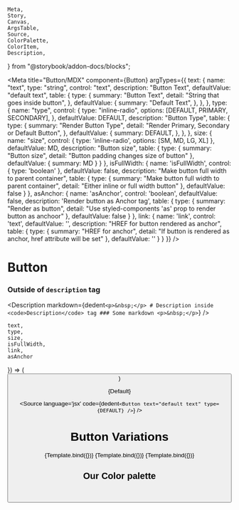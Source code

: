 	Meta,
	Story,
	Canvas,
	ArgsTable,
	Source,
	ColorPalette,
	ColorItem,
	Description,
} from "@storybook/addon-docs/blocks";


<Meta
  title="Button/MDX"
  component={Button}
  argTypes={{
    text: {
      name: "text",
      type: "string",
      control: "text",
      description: "Button Text",
	    defaultValue: "default text",
      table: {
        type: {
          summary: "Button Text",
          detail: "String that goes inside button",
        },
        defaultValue: {
          summary: "Default Text",
        },
      },
    },
    type: {
      name: "type",
      control: {
        type: "inline-radio",
        options: [DEFAULT, PRIMARY, SECONDARY],
      },
	    defaultValue: DEFAULT,
      description: "Button Type",
      table: {
        type: {
          summary: "Render Button Type",
          detail: "Render Primary, Secondary or Default Button",
        },
        defaultValue: {
          summary: DEFAULT,
        },
      },
    },
	  size: {
		  name: "size",
		  control: {
			  type: 'inline-radio',
			  options: [SM, MD, LG, XL]
		  },
		  defaultValue: MD,
		  description: "Button size",
		  table: {
			  type: {
				  summary: "Button size",
				  detail: "Button padding changes size of button"
			  },
			  defaultValue: {
				  summary: MD
			  }
		  }
	  },
	  isFullWidth: {
		  name: 'isFullWidth',
		  control: {
			  type: 'boolean'
		  },
		  defaultValue: false,
		  description: "Make button full width to parent container",
		  table: {
			  type: {
				  summary: "Make button full width to parent container",
				  detail: "Either inline or full width button"
			  },
			  defaultValue: false
		  }
	  },
	  asAnchor: {
		  name: 'asAnchor',
		  control: 'boolean',
		  defaultValue: false,
		  description: 'Render button as Anchor tag',
		  table: {
			  type: {
				  summary: "Render as button",
				  detail: "Use styled-components 'as' prop to render button as anchoor"
			  },
			  defaultValue: false
		  }
	  },
	  link: {
		  name: 'link',
		  control: 'text',
		  defaultValue: '',
		  description: "HREF for button rendered as anchor",
		  table: {
			  type: {
				  summary: "HREF for anchor",
				  detail: "If button is rendered as anchor, href attribute will be set"
			  },
			  defaultValue: ''
		  }
	  }
  }}
/>

# Button
### Outside of `description` tag
<Description markdown={dedent`
	<p>&nbsp;</p>
	# Description inside <code>Description</code> tag
	### Some markdown
	<p>&nbsp;</p>
`} />

	text,
	type,
	size,
	isFullWidth,
	link,
	asAnchor
}) => (
	<Button
		text={text}
		type={type}
		size={size}
		isFullWidth={isFullWidth}
		link={link}
		asAnchor={asAnchor}
	/>
)


<Story name="Default Button">
  {Default}
</Story>

<ArgsTable story="Default Button" />

<Source
	language='jsx'
	code={dedent`
     <Button text="default text" type={DEFAULT} />
  `}
/>

# Button Variations

<Canvas>
	<Story name="Default XL" args={{text: SECONDARY, type: DEFAULT, size: XL}}>
		{Template.bind({})}
	</Story>
	<Story name="Primary LG" args={{text: PRIMARY, type: PRIMARY, size: LG}}>
		{Template.bind({})}
	</Story>
	<Story name="Secondary SM" args={{text: SECONDARY, type: SECONDARY, size: SM}}>
		{Template.bind({})}
	</Story>
</Canvas>

## Our Color palette
<p>&nbsp;</p>

<ColorPalette>
	<ColorItem
		title="Button BG Colors"
		subtitle="Default state"
		colors={[
			'#fff',
			'#a00000',
			'#0255d7'
		]} />
	<ColorItem
		title="Button BG Colors"
		subtitle="Hover state"
		colors={[
			'#333',
			'#ba1e1e',
			'#1d6de2'
		]} />
</ColorPalette>